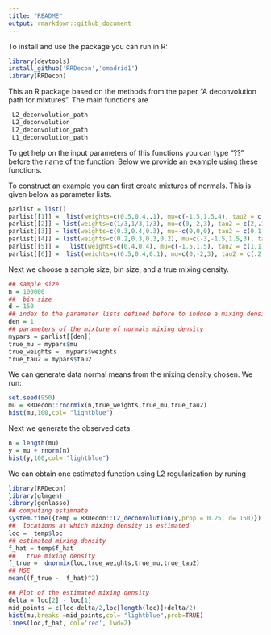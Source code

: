 ```yaml
---
title: "README"
output: rmarkdown::github_document
---
```




To install and use the package you can run in R:
```r
library(devtools)
install_github('RRDecon','omadrid1')
library(RRDecon)
```

This an R package based on the methods from the paper "A deconvolution path for mixtures". The main functions are
```r
 L2_deconvolution_path
 L2_deconvolution
 L2_deconvolution_path
 L1_deconvolution_path
```
To get help on the input parameters of this functions you can type  "??" before the name of the function. Below we provide an example using these functions.


To construct an example  you  can first create  mixtures of normals. This is given  below as parameter lists.



```r
parlist = list()
parlist[[1]] =  list(weights=c(0.5,0.4,.1), mu=c(-1.5,1.5,4), tau2 = c(1,2,2))
parlist[[2]] = list(weights=c(1/3,1/3,1/3), mu=c(0,-2,3), tau2 = c(2,.1,.4))
parlist[[3]] = list(weights=c(0.3,0.4,0.3), mu=-c(0,0,0), tau2 = c(0.1,1,9))
parlist[[4]] = list(weights=c(0.2,0.3,0.3,0.2), mu=c(-3,-1.5,1.5,3), tau2 = c(0.01,.01,.01,0.01))
parlist[[5]] =   list(weights=c(0.4,0.4), mu=c(-1.5,1.5), tau2 = c(1,1))
parlist[[6]] =  list(weights=c(0.5,0.4,0.1), mu=c(0,-2,3), tau2 = c(.2,.1,.4))
```


Next we choose  a sample size, bin size, and a true mixing density. 
```r
## sample size
n = 100000  
##  bin size
d = 150
## index to the parameter lists defined before to induce a mixing density  
den = 1
## parameters of the mixture of normals mixing density
mypars = parlist[[den]]
true_mu = mypars$mu
true_weights =  mypars$weights
true_tau2 = mypars$tau2
```

We can generate data normal means from the mixing density chosen. We run:


```r
set.seed(950)
mu = RRDecon::rnormix(n,true_weights,true_mu,true_tau2)
hist(mu,100,col= "lightblue")
```


Next  we generate the observed data:
```r
n = length(mu)
y = mu + rnorm(n)
hist(y,100,col= "lightblue")
```

We can obtain one estimated function using L2 regularization by runing
```r
library(RRDecon)
library(glmgen)
library(genlasso)
## computing estimnate
system.time({temp = RRDecon::L2_deconvolution(y,prop = 0.25, d= 150)})
##  locations at which mixing density is estimated
loc =  temp$loc
## estimated mixing density
f_hat = temp$f_hat
##   true mixing density
f_true =  dnormix(loc,true_weights,true_mu,true_tau2)
## MSE
mean((f_true -  f_hat)^2)

## Plot of the estimated mixing density
delta = loc[2] - loc[1]
mid_points = c(loc-delta/2,loc[length(loc)]+delta/2)
hist(mu,breaks =mid_points,col= "lightblue",prob=TRUE)
lines(loc,f_hat, col='red', lwd=2)
```








